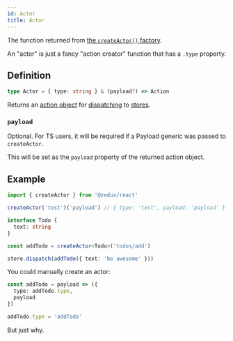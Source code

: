 ```yaml
---
id: Actor
title: Actor
---
```


The function returned from [the `createActor()` factory](../factories/createActor).

An "actor" is just a fancy "action creator" function that has a `.type` property.

## Definition

```ts
type Actor = { type: string } & (payload?) => Action
```

Returns an [action object](Action) for [dispatching](../classes/Store#dispatch) to [stores](../classes/Store).

### `payload`

Optional. For TS users, it will be required if a Payload generic was passed to `createActor`.

This will be set as the `payload` property of the returned action object.

## Example

```ts
import { createActor } from '@zedux/react'

createActor('test')('payload') // { type: 'test', payload: 'payload' }

interface Todo {
  text: string
}

const addTodo = createActor<Todo>('todos/add')

store.dispatch(addTodo({ text: 'be awesome' }))
```

You could manually create an actor:

```ts
const addTodo = payload => ({
  type: addTodo.type,
  payload
})

addTodo.type = 'addTodo'
```

But just why.
